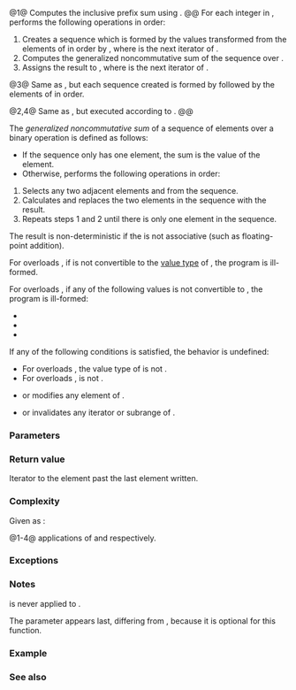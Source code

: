 {{cpp/title|transform_inclusive_scan}}
{{cpp/algorithm/numeric/navbar}}
{{dcl begin}}
{{dcl header|numeric}}
{{dcl|num=1|since=c++17|notes={{mark constexpr since c++20}}|
template&lt; class InputIt, class OutputIt,
          class BinaryOp, class UnaryOp &gt;
OutputIt transform_inclusive_scan
    ( InputIt first, InputIt last, OutputIt d_first,
      BinaryOp binary_op, UnaryOp unary_op );
}}
{{dcl|num=2|since=c++17|
template&lt; class ExecutionPolicy,
          class ForwardIt1, class ForwardIt2,
          class BinaryOp, class UnaryOp &gt;
ForwardIt2 transform_inclusive_scan
    ( ExecutionPolicy&amp;&amp; policy,
      ForwardIt1 first, ForwardIt1 last, ForwardIt2 d_first,
      BinaryOp binary_op, UnaryOp unary_op );
}}
{{dcl|num=3|since=c++17|notes={{mark constexpr since c++20}}|
template&lt; class InputIt, class OutputIt,
          class BinaryOp, class UnaryOp, class T &gt;
OutputIt transform_inclusive_scan
    ( InputIt first, InputIt last, OutputIt d_first,
      BinaryOp binary_op, UnaryOp unary_op, T init );
}}
{{dcl|num=4|since=c++17|
template&lt; class ExecutionPolicy,
          class ForwardIt1, class ForwardIt2,
          class BinaryOp, class UnaryOp, class T &gt;
ForwardIt2 transform_inclusive_scan
    ( ExecutionPolicy&amp;&amp; policy,
      ForwardIt1 first, ForwardIt1 last, ForwardIt2 d_first,
      BinaryOp binary_op, UnaryOp unary_op, T init );
}}
{{dcl end}}

@1@ Computes the inclusive prefix sum using {{c|op}}.
@@ For each integer {{c|i}} in {{range|0|std::distance(first, last)}}, performs the following operations in order:
# Creates a sequence which is formed by the values transformed from the elements of {{closed range|first|iter}} in order by {{c|unary_op}}, where {{c|iter}} is the next {{c|i}}{{su|b=th}} iterator of {{c|first}}.
# Computes the generalized noncommutative sum of the sequence over {{c|binary_op}}.
# Assigns the result to {{c|*dest}}, where {{c|dest}} is the next {{c|i}}{{su|b=th}} iterator of {{c|d_first}}.

@3@ Same as {{v|1}}, but each sequence created is formed by {{c|init}} followed by the elements of {{closed range|first|iter}} in order.

@2,4@ Same as {{v|1,3}}, but executed according to {{c|policy}}.
@@ {{cpp/algorithm/parallel overload precondition|plural=yes}}

The ''generalized noncommutative sum'' of a sequence of elements over a binary operation {{c|binary_op}} is defined as follows:
* If the sequence only has one element, the sum is the value of the element.
* Otherwise, performs the following operations in order:
# Selects any two adjacent elements {{c|elem1}} and {{c|elem2}} from the sequence.
# Calculates {{c|binary_op(elem1, elem2)}} and replaces the two elements in the sequence with the result.
# Repeats steps 1 and 2 until there is only one element in the sequence.


The result is non-deterministic if the {{c|binary_op}} is not associative (such as floating-point addition).

For overloads {{v|1,2}}, if {{c|binary_op(unary_op(*first), unary_op(*first))}} is not convertible to the [[cpp/iterator#Types and writability|value type]] of {{c/core|decltype(first)}}, the program is ill-formed.

For overloads {{v|3,4}}, if any of the following values is not convertible to {{tt|T}}, the program is ill-formed:
* {{c|binary_op(init, init)}}
* {{c|binary_op(init, unary_op(*first))}}
* {{c|binary_op(unary_op(*first), unary_op(*first))}}

If any of the following conditions is satisfied, the behavior is undefined:
* For overloads {{v|1,2}}, the value type of {{c/core|decltype(first)}} is not {{named req|MoveConstructible}}.
* For overloads {{v|3,4}}, {{tt|T}} is not {{named req|MoveConstructible}}.
* {{c|unary_op}} or {{c|binary_op}} modifies any element of {{range|first|last}}.
* {{c|unary_op}} or {{c|binary_op}} invalidates any iterator or subrange of {{closed range|first|last}}.

===Parameters===
{{par begin}}
{{par|first, last|the range of elements to sum}}
{{par|d_first|the beginning of the destination range; may be equal to {{c|first}}}}
{{par exec pol}}
{{par|init|the initial value}}
{{par|unary_op|unary {{named req|FunctionObject}} that will be applied to each element of the input range. The return type must be acceptable as input to {{c|binary_op}}.}}
{{par|binary_op|binary {{named req|FunctionObject}} that will be applied in to the result of {{c|unary_op}}, the results of other {{c|binary_op}}, and {{c|init}} if provided}}
{{par hreq}}
{{par req named|InputIt|InputIterator}}
{{par req named|OutputIt|OutputIterator}}
{{par req named|ForwardIt1, ForwardIt2|ForwardIterator}}
{{par end}}

===Return value===
Iterator to the element past the last element written.

===Complexity===
Given {{mathjax-or|\(\scriptsize N\)|N}} as {{c|std::distance(first, last)}}:

@1-4@ {{mathjax-or|\(\scriptsize O(N)\)|O(N)}} applications of {{c|unary_op}} and {{c|binary_op}} respectively.

===Exceptions===
{{cpp/algorithm/parallel exceptions reporting behavior|singular=no}}

===Notes===
{{c|unary_op}} is never applied to {{c|init}}.

The parameter {{c|init}} appears last, differing from {{lc|std::transform_exclusive_scan}}, because it is optional for this function.

===Example===
{{cpp/algorithm/transform scan example}}

===See also===
{{dsc begin}}
{{dsc inc|cpp/algorithm/dsc partial_sum}}
{{dsc inc|cpp/algorithm/dsc transform}}
{{dsc inc|cpp/algorithm/dsc inclusive_scan}}
{{dsc inc|cpp/algorithm/dsc transform_exclusive_scan}}
{{dsc end}}

{{langlinks|es|ja|zh}}